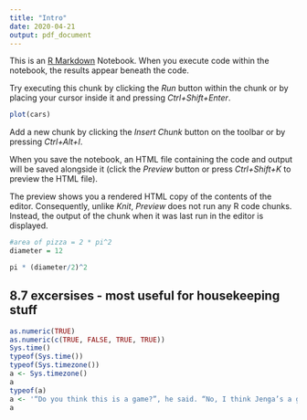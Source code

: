 ```yaml
---
title: "Intro"
date: 2020-04-21
output: pdf_document
---
```


This is an [R Markdown](http://rmarkdown.rstudio.com) Notebook. When you execute code within the notebook, the results appear beneath the code. 

Try executing this chunk by clicking the *Run* button within the chunk or by placing your cursor inside it and pressing *Ctrl+Shift+Enter*. 

```r
plot(cars)

```

Add a new chunk by clicking the *Insert Chunk* button on the toolbar or by pressing *Ctrl+Alt+I*.

When you save the notebook, an HTML file containing the code and output will be saved alongside it (click the *Preview* button or press *Ctrl+Shift+K* to preview the HTML file).

The preview shows you a rendered HTML copy of the contents of the editor. Consequently, unlike *Knit*, *Preview* does not run any R code chunks. Instead, the output of the chunk when it was last run in the editor is displayed.



```r
#area of pizza = 2 * pi^2
diameter = 12
```


```r
pi * (diameter/2)^2
```


## 8.7 excersises - most useful for housekeeping stuff
```r
as.numeric(TRUE)
as.numeric(c(TRUE, FALSE, TRUE, TRUE))
Sys.time()
typeof(Sys.time())
typeof(Sys.timezone())
a <- Sys.timezone()
a
typeof(a)
a <- '“Do you think this is a game?”, he said. “No, I think Jenga’s a game”, Archer responded.'
a
```


